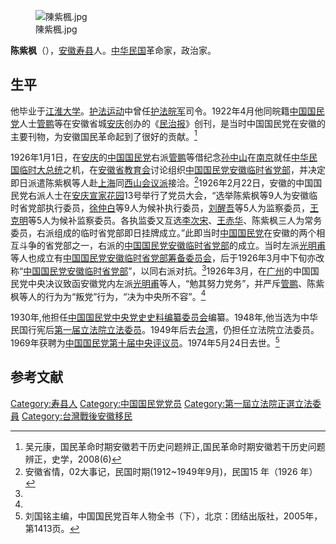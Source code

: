 
[[File:陳紫楓.jpg|thumb]]

'''陈紫枫'''（{{bd|1889年||1974年|5月24日}}），[[安徽|安徽]][[寿县|寿县]]人。[[中华民国|中华民国]]革命家，政治家。

==生平==
他毕业于[[江淮大学|江淮大学]]。[[护法运动|护法运动]]中曾任[[护法皖军|护法皖军]]司令。1922年4月他同皖籍[[中国国民党|中国国民党]]人士[[管鹏|管鹏]]等在安徽省城[[安庆|安庆]]创办的《[[民治报|民治报]]》创刊，是当时中国国民党在安徽的主要刊物，为安徽国民革命起到了很好的贡献。<ref name=wu>吴元康，国民革命时期安徽若干历史问题辨正,国民革命时期安徽若干历史问题辨正，史学，2008(6)</ref>

1926年1月1日，在[[安庆|安庆]]的[[中国国民党|中国国民党]]右派[[管鹏|管鹏]]等借纪念[[孙中山|孙中山]]在[[南京|南京]]就任[[中华民国临时大总统|中华民国临时大总统]]之机，在[[安徽省教育会|安徽省教育会]]讨论组织[[中国国民党安徽临时省党部|中国国民党安徽临时省党部]]，并决定即日派遣陈紫枫等人赴[[上海|上海]]同[[西山会议派|西山会议派]]接洽。<ref name=anhui>安徽省情，02大事记，民国时期(1912~1949年9月)，民国15 年（1926 年）</ref>1926年2月22日，安徽的中国国民党右派人士在[[安庆|安庆]][[宣家花园|宣家花园]]13号举行了党员大会，“选举陈紫枫等9人为安徽临时省党部执行委员，[[徐仲白|徐仲白]]等9人为候补执行委员，[[刘醒吾|刘醒吾]]等5人为监察委员，[[王克明|王克明]]等5人为候补监察委员。各执监委又互选[[李次宋|李次宋]]、[[王赤华|王赤华]]、陈紫枫三人为常务委员，右派组成的临时省党部即日挂牌成立。”此即当时[[中国国民党|中国国民党]]在安徽的两个相互斗争的省党部之一，右派的[[中国国民党安徽临时省党部|中国国民党安徽临时省党部]]的成立。当时左派[[光明甫|光明甫]]等人也成立有[[中国国民党安徽临时省党部筹备委员会|中国国民党安徽临时省党部筹备委员会]]，后于1926年3月中下旬亦改称“[[中国国民党安徽临时省党部|中国国民党安徽临时省党部]]”，以同右派对抗。<ref name=wu/>1926年3月，在[[广州|广州]]的中国国民党中央决议致函安徽党内左派[[光明甫|光明甫]]等人，“勉其努力党务”，并严斥[[管鹏|管鹏]]、陈紫枫等人的行为为“叛党”行为，“决为中央所不容”。<ref name=anhui/>

1930年,他担任[[中国国民党中央党史史料编纂委员会|中国国民党中央党史史料编纂委员会]]编纂。1948年,他当选为中华民国行宪后[[第一届立法委员|第一届立法院立法委员]]。1949年后去[[台湾|台湾]]，仍担任立法院立法委员。1969年获聘为[[中国国民党中央评议员|中国国民党第十届中央评议员]]。1974年5月24日去世。<ref>刘国铭主编，中国国民党百年人物全书（下），北京：团结出版社，2005年，第1413页。</ref>

==参考文献==
{{reflist}}

{{第4屆中華民國訓政時期立法委員名單}}
{{DEFAULTSORT:Chen陈}}
[[Category:寿县人|Category:寿县人]]
[[Category:中国国民党党员|Category:中国国民党党员]]
[[Category:第一屆立法院正選立法委員|Category:第一屆立法院正選立法委員]]
[[Category:台灣戰後安徽移民|Category:台灣戰後安徽移民]]